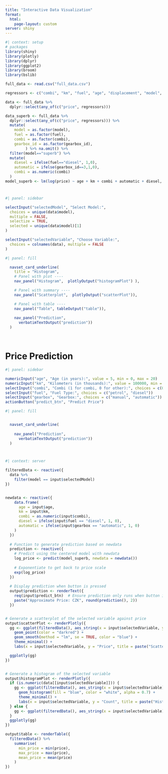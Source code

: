 ---
title: "Interactive Data Visualization"
format:
  html:
    page-layout: custom
server: shiny
---
```{r setup, include=FALSE}
#| context: setup
# packages
library(shiny)
library(plotly)
library(dplyr)
library(ggplot2)
library(broom)
library(bslib)

full_data <- read.csv("full_data.csv")

regressors <- c("combi", "km", "fuel", "age", "displacement", "model", "gearbox_id")

data <- full_data %>%
  dplyr::select(any_of(c("price", regressors)))

data_superb <- full_data %>% 
  dplyr::select(any_of(c("price", regressors))) %>% 
  mutate(
    model = as.factor(model),
    fuel = as.factor(fuel),
    combi = as.factor(combi),
    gearbox_id = as.factor(gearbox_id),
         ) %>% na.omit() %>% 
  filter(model=="superb") %>% 
  mutate(
    diesel = ifelse(fuel=="diesel", 1,0),
    automatic = ifelse(gearbox_id==3,1,0),
    combi = as.numeric(combi)
  )
model_superb <- lm(log(price) ~ age + km + combi + automatic + diesel, data = data_superb)

```

# {.main-body}
```{r input-panel}
#| panel: sidebar

selectInput("selectedModel", "Select Model:",
  choices = unique(data$model),
  multiple = FALSE,
  selectize = TRUE,
  selected = unique(data$model)[1]
)

selectInput("selectedVariable", "Choose Variable:",
  choices = colnames(data), multiple = FALSE
)
```



```{r input-panel2}
#| panel: fill

  navset_card_underline(
    title = "Histogram",
    # Panel with plot ----
    nav_panel("Histogram",  plotlyOutput("histogramPlot") ),

    # Panel with summary ----
    nav_panel("Scatterplot",  plotlyOutput("scatterPlot")),

    # Panel with table ----
    nav_panel("Table", tableOutput("table")),
    
    nav_panel("Prediction",
      verbatimTextOutput("prediction"))
  )




```

# Price Prediction



```{r input-panel3}
#| panel: sidebar

numericInput("age", "Age (in years):", value = 5, min = 0, max = 20)
numericInput("km", "Kilometers (in thousands):", value = 100000, min = 0, max = 500000)
selectInput("combi", "Combi (1 for combi, 0 for other):", choices = c(0, 1))
selectInput("fuel", "Fuel Type:", choices = c("petrol", "diesel"))
selectInput("gearbox", "Gearbox:", choices = c("manual", "automatic"))
actionButton("predict_btn", "Predict Price")


```



```{r input-panel4}
#| panel: fill


  navset_card_underline(
  
    nav_panel("Prediction",
      verbatimTextOutput("prediction"))
  )




```




```{r, echo=FALSE}
#| context: server

filteredData <- reactive({
  data %>%
    filter(model == input$selectedModel)
})


newdata <- reactive({
    data.frame(
      age = input$age,
      km = input$km,
      combi = as.numeric(input$combi),
      diesel = ifelse(input$fuel == "diesel", 1, 0),
      automatic = ifelse(input$gearbox == "automatic", 1, 0)
    )
  })
  
  # Function to generate prediction based on newdata
  prediction <- reactive({
    # Predict using the centered model with newdata
    log_price <- predict(model_superb, newdata = newdata())
    
    # Exponentiate to get back to price scale
    exp(log_price)
  })
  
  # Display prediction when button is pressed
  output$prediction <- renderText({
    req(input$predict_btn)  # Ensure prediction only runs when button is clicked
    paste("Approximate Price: CZK", round(prediction(), 2))
  })


# Generate a scatterplot of the selected variable against price
output$scatterPlot <- renderPlotly({
  gg <- ggplot(filteredData(), aes_string(x = input$selectedVariable, y = "price")) +
    geom_point(color = "darkred") +
    geom_smooth(method = "lm", se = TRUE, color = "blue") +
    theme_minimal() +
    labs(x = input$selectedVariable, y = "Price", title = paste("Scatterplot of", input$selectedVariable, "vs Price"))

  ggplotly(gg)
})


# Generate a histogram of the selected variable
output$histogramPlot <- renderPlotly({
  if (is.numeric(data[[input$selectedVariable]])) {
    gg <- ggplot(filteredData(), aes_string(x = input$selectedVariable)) +
      geom_histogram(fill = "blue", color = "white", alpha = 0.7) +
      theme_minimal() +
      labs(x = input$selectedVariable, y = "Count", title = paste("Histogram of", input$selectedVariable))
  } else {
    gg <- ggplot(filteredData(), aes_string(x = input$selectedVariable))
  }
  ggplotly(gg)
})

output$table <- renderTable({
  filteredData() %>%
    summarise(
      min_price = min(price),
      max_price = max(price),
      mean_price = mean(price)
    )
})






```





